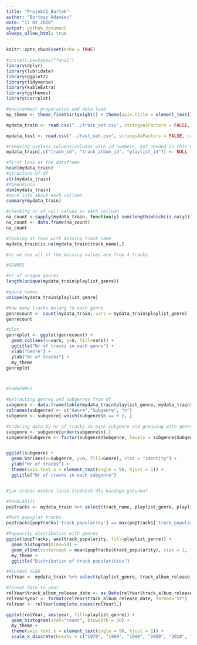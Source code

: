```yaml
---
title: "Projekt1_Bartek"
author: "Bartosz Adamiec"
date: "17 02 2020"
output: github_document
always_allow_html: true
---
```


```r
knitr::opts_chunk$set(echo = TRUE)
```

```r
#install.packages("fansi")
library(dplyr)
library(lubridate)
library(ggplot2)
library(tidyverse)
library(kableExtra)
library(ggthemes)
library(corrplot)
```


```r
#environment preparation and data load
my_theme <- theme_fivethirtyeight() + theme(axis.title = element_text(), axis.title.x = element_text())

mydata_train <- read.csv("../train_set.csv", stringsAsFactors = FALSE, na.strings="")

mydata_test <- read.csv("../test_set.csv", stringsAsFactors = FALSE, na.strings="")
```

```r
#removing useless columns(columns with id numbers, not needed in this data analysis)
mydata_train[,c("track_id", "track_album_id", "playlist_id")] <- NULL

```

```r
#first look at the dataframe
head(mydata_train)
#structure of df
str(mydata_train)
#dimensions
dim(mydata_train)
#more info about each collumn
summary(mydata_train)
```

```r
#checking nr of null values in each collumn
na_count <-sapply(mydata_train, function(y) sum(length(which(is.na(y)))))
na_count <- data.frame(na_count)
na_count

```

```r
#looking at rows with missing track name
mydata_train[is.na(mydata_train$track_name),]

#as we see all of the missing values are from 4 tracks
```

```r
#GENRES

#nr of unique genres
length(unique(mydata_train$playlist_genre))

#genre names
unique(mydata_train$playlist_genre)

#how many tracks belong to each genre
genrecount <- count(mydata_train, vars = mydata_train$playlist_genre)
genrecount

#plot
genreplot <- ggplot(genrecount) +
  geom_col(aes(x=vars, y=n, fill=vars)) +
  ggtitle("Nr of tracks in each genre") +
  xlab("Genre") +
  ylab("Nr of tracks") +
  my_theme
genreplot




```


```r
#SUBGENRES

#extracting genres and subgenres from df
subgenre <- data.frame(table(mydata_train$playlist_genre, mydata_train$playlist_subgenre))
colnames(subgenre) <- c("Genre","Subgenre", "n") 
subgenre <- subgenre[-which(subgenre$n == 0 ), ]

#ordering data by nr of tracks in each subgenre and grouping with genres
subgenre <- subgenre[order(subgenre$n),]
subgenre$Subgenre <- factor(subgenre$Subgenre, levels = subgenre$Subgenre[order(subgenre$Genre)])


ggplot(subgenre) +
  geom_bar(aes(x=Subgenre, y=n, fill=Genre), stat = "identity") +
  ylab("Nr of tracks") +   
  theme(axis.text.x = element_text(angle = 90, hjust = 1)) +
  ggtitle("Nr of tracks in each subgenre") 


#jak zrobic osobne linie średnich dla kazdego gatunku?

```

```r
#POPULARITY
popTracks <- mydata_train %>% select(track_name, playlist_genre, playlist_subgenre, track_popularity) %>% group_by(playlist_genre)

#Most popuplar tracks
popTracks[popTracks['track_popularity'] == max(popTracks['track_popularity']),]

#Popuarity distribution with genres
ggplot(popTracks, aes(track_popularity, fill=playlist_genre)) +
  geom_histogram(bins=50) +
  geom_vline(xintercept = mean(popTracks$track_popularity), size = 1, linetype = 6) +
  my_theme +
  ggtitle("Distribution of track popularities")
```


```r
#RELEASE YEAR
relYear <- mydata_train %>% select(playlist_genre, track_album_release_date) %>% group_by(playlist_genre)

#format date to year
relYear$track_album_release_date <- as.Date(relYear$track_album_release_date)
relYear$year <- format(relYear$track_album_release_date, format="%Y")
relYear <- relYear[complete.cases(relYear),]

ggplot(relYear, aes(year, fill=playlist_genre)) +
  geom_histogram(stat="count", binwidth = 50) +
  my_theme +
  theme(axis.text.x = element_text(angle = 90, hjust = 1)) +
  scale_x_discrete(breaks = c("1970", "1980", "1990", "2000", "2010", "2020"))
```


















